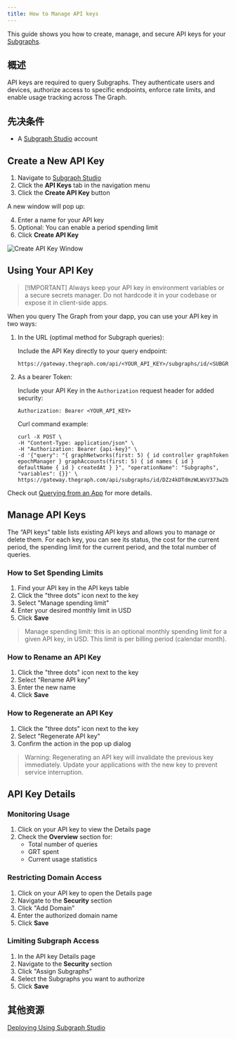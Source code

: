 ```yaml
---
title: How to Manage API keys
---
```


This guide shows you how to create, manage, and secure API keys for your [Subgraphs](/subgraphs/developing/subgraphs/).

## 概述

API keys are required to query Subgraphs. They authenticate users and devices, authorize access to specific endpoints, enforce rate limits, and enable usage tracking across The Graph.

## 先决条件

- A [Subgraph Studio](https://thegraph.com/studio/) account

## Create a New API Key

1. Navigate to [Subgraph Studio](https://thegraph.com/studio/)
2. Click the **API Keys** tab in the navigation menu
3. Click the **Create API Key** button

A new window will pop up:

4. Enter a name for your API key
5. Optional: You can enable a period spending limit
6. Click **Create API Key**

![Create API Key Window](/img/create-api-key.png)

## Using Your API Key

> [!IMPORTANT] Always keep your API key in environment variables or a secure secrets manager. Do not hardcode it in your codebase or expose it in client-side apps.

When you query The Graph from your dapp, you can use your API key in two ways:

1. In the URL (optimal method for Subgraph queries):

   Include the API Key directly to your query endpoint:

   ```
   https://gateway.thegraph.com/api/<YOUR_API_KEY>/subgraphs/id/<SUBGRAPH_ID>
   ```

2. As a bearer Token:

   Include your API Key in the `Authorization` request header for added security:

   ```
   Authorization: Bearer <YOUR_API_KEY>
   ```

   Curl command example:

   ```
   curl -X POST \
   -H "Content-Type: application/json" \
   -H "Authorization: Bearer {api-key}" \
   -d '{"query": "{ graphNetworks(first: 5) { id controller graphToken epochManager } graphAccounts(first: 5) { id names { id } defaultName { id } createdAt } }", "operationName": "Subgraphs", "variables": {}}' \
   https://gateway.thegraph.com/api/subgraphs/id/DZz4kDTdmzWLWsV373w2bSmoar3umKKH9y82SUKr5qmp
   ```

Check out [Querying from an App](/subgraphs/querying/from-an-application) for more details.

## Manage API Keys

The “API keys” table lists existing API keys and allows you to manage or delete them. For each key, you can see its status, the cost for the current period, the spending limit for the current period, and the total number of queries.

### How to Set Spending Limits

1. Find your API key in the API keys table
2. Click the "three dots" icon next to the key
3. Select "Manage spending limit"
4. Enter your desired monthly limit in USD
5. Click **Save**

> Manage spending limit: this is an optional monthly spending limit for a given API key, in USD. This limit is per billing period (calendar month).

### How to Rename an API Key

1. Click the "three dots" icon next to the key
2. Select "Rename API key"
3. Enter the new name
4. Click **Save**

### How to Regenerate an API Key

1. Click the "three dots" icon next to the key
2. Select "Regenerate API key"
3. Confirm the action in the pop up dialog

> Warning: Regenerating an API key will invalidate the previous key immediately. Update your applications with the new key to prevent service interruption.

## API Key Details

### Monitoring Usage

1. Click on your API key to view the Details page
2. Check the **Overview** section for:
   - Total number of queries
   - GRT spent
   - Current usage statistics

### Restricting Domain Access

1. Click on your API key to open the Details page
2. Navigate to the **Security** section
3. Click "Add Domain"
4. Enter the authorized domain name
5. Click **Save**

### Limiting Subgraph Access

1. In the API key Details page
2. Navigate to the **Security** section
3. Click "Assign Subgraphs"
4. Select the Subgraphs you want to authorize
5. Click **Save**

## 其他资源

[Deploying Using Subgraph Studio](/subgraphs/developing/deploying/using-subgraph-studio/)
